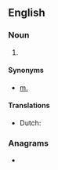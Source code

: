 {{also|Appendix:Variations of "mi"}}
==English==

===Noun===
{{head|en|noun}}

# {{ao|lang=en|[[mile]]}}

====Synonyms====
* [[m.]]

====Translations====
{{trans-top|abbreviation of mile}}
* Dutch: {{t+|nl|mi}}
{{trans-mid}}
{{trans-bottom}}

===Anagrams===
* {{anagrams|en|a=im|'im|I'm|IM|Im|im-}}